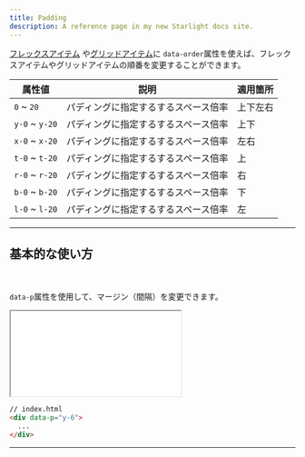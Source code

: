 ```yaml
---
title: Padding
description: A reference page in my new Starlight docs site.
---
```


[フレックスアイテム](../flex-item/) や[グリッドアイテム](../grid-item/)に `data-order`属性を使えば、フレックスアイテムやグリッドアイテムの順番を変更することができます。


| 属性値         | 説明                                 | 適用箇所     |
| -------------- | ------------------------------------ | -------- |
| `0` ~ `20`     | パディングに指定するするスペース倍率 | 上下左右 |
| `y-0` ~ `y-20` | パディングに指定するするスペース倍率 | 上下     |
| `x-0` ~ `x-20` | パディングに指定するするスペース倍率 | 左右     |
| `t-0` ~ `t-20` | パディングに指定するするスペース倍率 | 上       |
| `r-0` ~ `r-20` | パディングに指定するするスペース倍率 | 右       |
| `b-0` ~ `b-20` | パディングに指定するするスペース倍率 | 下       |
| `l-0` ~ `l-20` | パディングに指定するするスペース倍率 | 左 |

---

## 基本的な使い方
　


`data-p`属性を使用して、マージン（間隔）を変更できます。


<iframe src="/olayout-docs/demo/padding/demo-1.html" style="min-height: 120px"></iframe>



```html "data-p="y-6""
// index.html
<div data-p="y-6">
  ...
</div>
```

---
